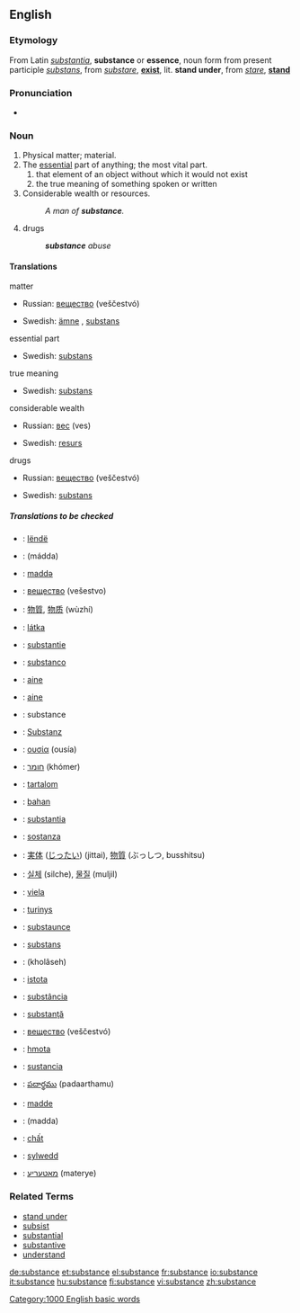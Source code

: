 ==English==

===Etymology===
From Latin ''[[substantia]]'', '''substance''' or '''essence''', noun form from present participle ''[[substans]]'', from ''[[substare]]'', '''[[exist]]''', lit. '''stand under''', from ''[[stare]]'', '''[[stand]]'''

===Pronunciation===
*{{audio|en-us-substance.ogg|Audio (US)}}

===Noun===
{{en-noun-reg}}

# Physical matter; material.
# The [[essential]] part of anything; the most vital part.
##that element of an object without which it would not exist
##the true meaning of something spoken or written
# Considerable wealth or resources.
#:''A man of '''substance'''.''
# drugs
#:'''''substance''' abuse''

====Translations====
;matter
{{top}}
*Russian: [[вещество]] (veščestvó) {{n}}
{{mid}}
*Swedish: [[ämne]] {{n}}, [[substans]] {{c}}
{{bottom}}

;essential part
{{top}}
{{mid}}
*Swedish: [[substans]] {{c}}
{{bottom}}

;true meaning
{{top}}
{{mid}}
*Swedish: [[substans]] {{c}}
{{bottom}}

;considerable wealth
{{top}}
*Russian: [[вес]] (ves) {{m}}
{{mid}}
*Swedish: [[resurs]] {{c}}
{{bottom}}

;drugs
{{top}}
*Russian: [[вещество]] (veščestvó) {{n}}
{{mid}}
*Swedish: [[substans]] {{c}}
{{bottom}}

=====Translations to be checked=====
{{checktrans}}
{{top}}
*{{ttbc|Albanian}}: [[lëndë]]
*{{ttbc|Arabic}}: {{ARchar|[[مادة]]}} (mádda) {{f}}
*{{ttbc|Azeri}}: [[maddə]]
*{{ttbc|Bulgarian}}: [[вещество]] (vešestvo) {{n}}
*{{ttbc|Chinese}}: [[物質]], [[物质]] (wùzhí)
*{{ttbc|Czech}}: [[látka]] {{f}}
*{{ttbc|Dutch}}: [[substantie]]
*{{ttbc|Esperanto}}: [[substanco]]
*{{ttbc|Estonian}}: [[aine]]
*{{ttbc|Finnish}}: [[aine]]
*{{ttbc|French}}: substance {{f}}
*{{ttbc|German}}: [[Substanz]] {{f}}
*{{ttbc|Greek}}: [[ουσία]] (ousía) {{f}}
*{{ttbc|Hebrew}}: [[חומר]] (khómer) {{m}}
*{{ttbc|Hungarian}}: [[tartalom]]
*{{ttbc|Indonesian}}: [[bahan]]
*{{ttbc|Interlingua}}: [[substantia]]
*{{ttbc|Italian}}: [[sostanza]] {{f}}
*{{ttbc|Japanese}}: [[実体]] ([[じったい]]) (jittai), [[物質]] (ぶっしつ, busshitsu)
{{mid}}
*{{ttbc|Korean}}: [[실체]] (silche), [[물질]] (muljil)
*{{ttbc|Latvian}}: [[viela]]
*{{ttbc|Lithuanian}}: [[turinys]]
*{{ttbc|Middle English}}: [[substaunce]]
*{{ttbc|Norwegian}}: [[substans]]
*{{ttbc|Persian}}: {{FAchar|[[خلاصه]]}} (kholâseh)
*{{ttbc|Polish}}: [[istota]] {{f}}
*{{ttbc|Portuguese}}: [[substância]] {{f}}
*{{ttbc|Romanian}}: [[substanţă]] {{f}}
*{{ttbc|Russian}}: [[вещество]] (veščestvó) {{n}}
*{{ttbc|Slovak}}: [[hmota]] {{f}}
*{{ttbc|Spanish}}: [[sustancia]] {{f}}
*{{ttbc|Telugu}}: [[పదార్థము]] (padaarthamu)
*{{ttbc|Turkish}}: [[madde]]
*{{ttbc|Uyghur}}: (madda)
*{{ttbc|Vietnamese}}: [[chất]]
*{{ttbc|Welsh}}: [[sylwedd]]
*{{ttbc|Yiddish}}: [[מאַטעריע]] (materye)
{{bottom}}

===Related Terms===
*[[stand under]]
*[[subsist]]
*[[substantial]]
*[[substantive]]
*[[understand]]

[[Category:1000 English basic words]]

[[de:substance]]
[[et:substance]]
[[el:substance]]
[[fr:substance]]
[[io:substance]]
[[it:substance]]
[[hu:substance]]
[[fi:substance]]
[[vi:substance]]
[[zh:substance]]